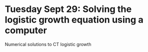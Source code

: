 # Tuesday Sept 29: Solving the logistic growth equation using a computer


Numerical solutions to CT logistic growth
